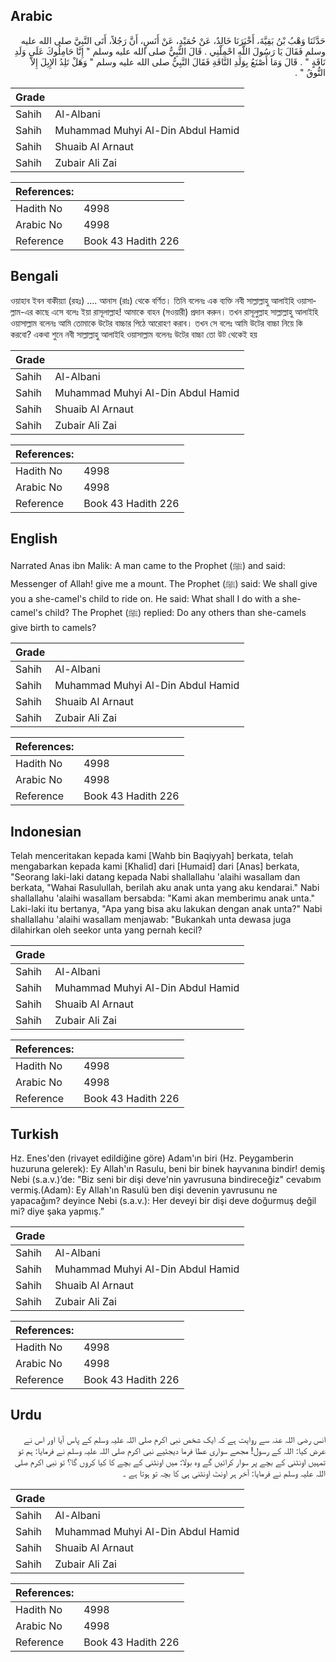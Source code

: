 ## Arabic


<div dir="rtl" lang="ar" style={{fontSize:'larger',backgroundColor:'#f8f9fa',padding:20}}>
حَدَّثَنَا وَهْبُ بْنُ بَقِيَّةَ، أَخْبَرَنَا خَالِدٌ، عَنْ حُمَيْدٍ، عَنْ أَنَسٍ، أَنَّ رَجُلاً، أَتَى النَّبِيَّ صلى الله عليه وسلم فَقَالَ يَا رَسُولَ اللَّهِ احْمِلْنِي ‏.‏ قَالَ النَّبِيُّ صلى الله عليه وسلم ‏"‏ إِنَّا حَامِلُوكَ عَلَى وَلَدِ نَاقَةٍ ‏"‏ ‏.‏ قَالَ وَمَا أَصْنَعُ بِوَلَدِ النَّاقَةِ فَقَالَ النَّبِيُّ صلى الله عليه وسلم ‏"‏ وَهَلْ تَلِدُ الإِبِلَ إِلاَّ النُّوقُ ‏"‏ ‏.‏
</div>
<div style={{backgroundColor:'#f8f9fa',padding:20, marginBottom: 10}}><table> <thead> <tr> <th>Grade</th> <th></th> </tr> </thead> <tbody> <tr><td>Sahih</td><td>Al-Albani</td></tr><tr><td>Sahih</td><td>Muhammad Muhyi Al-Din Abdul Hamid</td></tr><tr><td>Sahih</td><td>Shuaib Al Arnaut</td></tr><tr><td>Sahih</td><td>Zubair Ali Zai</td></tr></tbody></table><table> <thead> <tr> <th>References:</th> <th></th> </tr> </thead> <tbody><tr><td>Hadith No</td><td>4998</td></tr><tr><td>Arabic No</td><td>4998</td></tr><tr><td>Reference</td><td>Book 43 Hadith 226</td></tr></tbody></table></div>

## Bengali


<div dir="ltr" lang="bn" style={{fontSize:'larger',backgroundColor:'#f8f9fa',padding:20}}>
ওয়াহাব ইবন বাকীয়্যা (রহঃ) .... আনাস (রাঃ) থেকে বর্ণিত। তিনি বলেনঃ এক ব্যক্তি নবী সাল্লাল্লাহু আলাইহি ওয়াসাল্লাম-এর কাছে এসে বলেঃ ইয়া রাসূলাল্লাহ! আমাকে বাহন (সওয়ারী) প্রদান করুন। তখন রাসূলুল্লাহ সাল্লাল্লাহু আলাইহি ওয়াসাল্লাম বলেনঃ আমি তোমাকে উটের বাচ্চার পিঠে আরোহণ করাব। তখন সে বলেঃ আমি উটের বাচ্চা নিয়ে কি করবো? একথা শুনে নবী সাল্লাল্লাহু আলাইহি ওয়াসাল্লাম বলেনঃ উটের বাচ্চা তো উট থেকেই হয়
</div>
<div style={{backgroundColor:'#f8f9fa',padding:20, marginBottom: 10}}><table> <thead> <tr> <th>Grade</th> <th></th> </tr> </thead> <tbody> <tr><td>Sahih</td><td>Al-Albani</td></tr><tr><td>Sahih</td><td>Muhammad Muhyi Al-Din Abdul Hamid</td></tr><tr><td>Sahih</td><td>Shuaib Al Arnaut</td></tr><tr><td>Sahih</td><td>Zubair Ali Zai</td></tr></tbody></table><table> <thead> <tr> <th>References:</th> <th></th> </tr> </thead> <tbody><tr><td>Hadith No</td><td>4998</td></tr><tr><td>Arabic No</td><td>4998</td></tr><tr><td>Reference</td><td>Book 43 Hadith 226</td></tr></tbody></table></div>

## English


<div dir="ltr" lang="en" style={{fontSize:'larger',backgroundColor:'#f8f9fa',padding:20}}>
Narrated Anas ibn Malik: A man came to the Prophet (ﷺ) and said: Messenger of Allah! give me a mount. The Prophet (ﷺ) said: We shall give you a she-camel's child to ride on. He said: What shall I do with a she-camel's child? The Prophet (ﷺ) replied: Do any others than she-camels give birth to camels?
</div>
<div style={{backgroundColor:'#f8f9fa',padding:20, marginBottom: 10}}><table> <thead> <tr> <th>Grade</th> <th></th> </tr> </thead> <tbody> <tr><td>Sahih</td><td>Al-Albani</td></tr><tr><td>Sahih</td><td>Muhammad Muhyi Al-Din Abdul Hamid</td></tr><tr><td>Sahih</td><td>Shuaib Al Arnaut</td></tr><tr><td>Sahih</td><td>Zubair Ali Zai</td></tr></tbody></table><table> <thead> <tr> <th>References:</th> <th></th> </tr> </thead> <tbody><tr><td>Hadith No</td><td>4998</td></tr><tr><td>Arabic No</td><td>4998</td></tr><tr><td>Reference</td><td>Book 43 Hadith 226</td></tr></tbody></table></div>

## Indonesian


<div dir="ltr" lang="id" style={{fontSize:'larger',backgroundColor:'#f8f9fa',padding:20}}>
Telah menceritakan kepada kami [Wahb bin Baqiyyah] berkata, telah mengabarkan kepada kami [Khalid] dari [Humaid] dari [Anas] berkata, "Seorang laki-laki datang kepada Nabi shallallahu 'alaihi wasallam dan berkata, "Wahai Rasulullah, berilah aku anak unta yang aku kendarai." Nabi shallallahu 'alaihi wasallam bersabda: "Kami akan memberimu anak unta." Laki-laki itu bertanya, "Apa yang bisa aku lakukan dengan anak unta?" Nabi shallallahu 'alaihi wasallam menjawab: "Bukankah unta dewasa juga dilahirkan oleh seekor unta yang pernah kecil?
</div>
<div style={{backgroundColor:'#f8f9fa',padding:20, marginBottom: 10}}><table> <thead> <tr> <th>Grade</th> <th></th> </tr> </thead> <tbody> <tr><td>Sahih</td><td>Al-Albani</td></tr><tr><td>Sahih</td><td>Muhammad Muhyi Al-Din Abdul Hamid</td></tr><tr><td>Sahih</td><td>Shuaib Al Arnaut</td></tr><tr><td>Sahih</td><td>Zubair Ali Zai</td></tr></tbody></table><table> <thead> <tr> <th>References:</th> <th></th> </tr> </thead> <tbody><tr><td>Hadith No</td><td>4998</td></tr><tr><td>Arabic No</td><td>4998</td></tr><tr><td>Reference</td><td>Book 43 Hadith 226</td></tr></tbody></table></div>

## Turkish


<div dir="ltr" lang="tr" style={{fontSize:'larger',backgroundColor:'#f8f9fa',padding:20}}>
Hz. Enes'den (rivayet edildiğine göre) Adam'ın biri (Hz. Peygamberin huzuruna gelerek): Ey Allah'ın Rasulu, beni bir binek hayvanına bindir! demiş Nebi (s.a.v.)’de: "Biz seni bir dişi deve'nin yavrusuna bindireceğiz" cevabım vermiş.(Adam): Ey Allah'ın Rasulü ben dişi devenin yavrusunu ne yapacağım? deyince Nebi (s.a.v.): Her deveyi bir dişi deve doğurmuş değil mi? diye şaka yapmış.”
</div>
<div style={{backgroundColor:'#f8f9fa',padding:20, marginBottom: 10}}><table> <thead> <tr> <th>Grade</th> <th></th> </tr> </thead> <tbody> <tr><td>Sahih</td><td>Al-Albani</td></tr><tr><td>Sahih</td><td>Muhammad Muhyi Al-Din Abdul Hamid</td></tr><tr><td>Sahih</td><td>Shuaib Al Arnaut</td></tr><tr><td>Sahih</td><td>Zubair Ali Zai</td></tr></tbody></table><table> <thead> <tr> <th>References:</th> <th></th> </tr> </thead> <tbody><tr><td>Hadith No</td><td>4998</td></tr><tr><td>Arabic No</td><td>4998</td></tr><tr><td>Reference</td><td>Book 43 Hadith 226</td></tr></tbody></table></div>

## Urdu


<div dir="rtl" lang="ur" style={{fontSize:'larger',backgroundColor:'#f8f9fa',padding:20}}>
انس رضی اللہ عنہ سے روایت ہے کہ ایک شخص نبی اکرم صلی اللہ علیہ وسلم کے پاس آیا اور اس نے عرض کیا: اللہ کے رسول! مجھے سواری عطا فرما دیجئیے نبی اکرم صلی اللہ علیہ وسلم نے فرمایا: ہم تو تمہیں اونٹنی کے بچے پر سوار کرائیں گے وہ بولا: میں اونٹنی کے بچے کا کیا کروں گا؟ تو نبی اکرم صلی اللہ علیہ وسلم نے فرمایا: آخر ہر اونٹ اونٹنی ہی کا بچہ تو ہوتا ہے ۔
</div>
<div style={{backgroundColor:'#f8f9fa',padding:20, marginBottom: 10}}><table> <thead> <tr> <th>Grade</th> <th></th> </tr> </thead> <tbody> <tr><td>Sahih</td><td>Al-Albani</td></tr><tr><td>Sahih</td><td>Muhammad Muhyi Al-Din Abdul Hamid</td></tr><tr><td>Sahih</td><td>Shuaib Al Arnaut</td></tr><tr><td>Sahih</td><td>Zubair Ali Zai</td></tr></tbody></table><table> <thead> <tr> <th>References:</th> <th></th> </tr> </thead> <tbody><tr><td>Hadith No</td><td>4998</td></tr><tr><td>Arabic No</td><td>4998</td></tr><tr><td>Reference</td><td>Book 43 Hadith 226</td></tr></tbody></table></div>